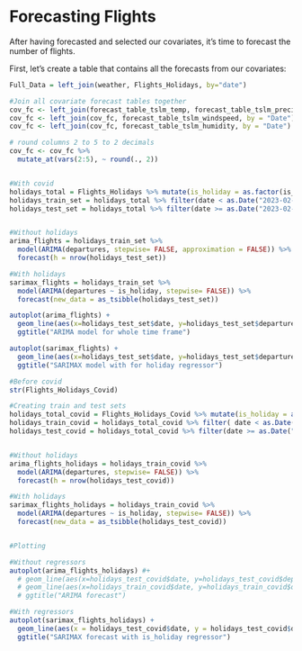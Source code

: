 
# Forecasting Flights

After having forecasted and selected our covariates, it's time to forecast the number of flights. 

First, let's create a table that contains all the forecasts from our covariates: 

```r
Full_Data = left_join(weather, Flights_Holidays, by="date")

#Join all covariate forecast tables together
cov_fc <- left_join(forecast_table_tslm_temp, forecast_table_tslm_precip, by = "Date")
cov_fc <- left_join(cov_fc, forecast_table_tslm_windspeed, by = "Date")
cov_fc <- left_join(cov_fc, forecast_table_tslm_humidity, by = "Date")

# round columns 2 to 5 to 2 decimals
cov_fc <- cov_fc %>%
  mutate_at(vars(2:5), ~ round(., 2))

```

```r




```





```r
#With covid
holidays_total = Flights_Holidays %>% mutate(is_holiday = as.factor(is_holiday)) %>% as_tsibble()
holidays_train_set = holidays_total %>% filter(date < as.Date("2023-02-28"))
holidays_test_set = holidays_total %>% filter(date >= as.Date("2023-02-28"))


#Without holidays
arima_flights = holidays_train_set %>% 
  model(ARIMA(departures, stepwise= FALSE, approximation = FALSE)) %>% 
  forecast(h = nrow(holidays_test_set))

#With holidays
sarimax_flights = holidays_train_set %>% 
  model(ARIMA(departures ~ is_holiday, stepwise= FALSE)) %>% 
  forecast(new_data = as_tsibble(holidays_test_set))

autoplot(arima_flights) +
  geom_line(aes(x=holidays_test_set$date, y=holidays_test_set$departures)) +
  ggtitle("ARIMA model for whole time frame")

autoplot(sarimax_flights) +
  geom_line(aes(x=holidays_test_set$date, y=holidays_test_set$departures)) +
  ggtitle("SARIMAX model with for holiday regressor")

```



```r
#Before covid
str(Flights_Holidays_Covid)

#Creating train and test sets
holidays_total_covid = Flights_Holidays_Covid %>% mutate(is_holiday = as.factor(is_holiday)) %>% as_tsibble()
holidays_train_covid = holidays_total_covid %>% filter( date < as.Date("2019-08-01"))
holidays_test_covid = holidays_total_covid %>% filter(date >= as.Date("2019-08-01"))


#Without holidays
arima_flights_holidays = holidays_train_covid %>% 
  model(ARIMA(departures, stepwise= FALSE)) %>% 
  forecast(h = nrow(holidays_test_covid))

#With holidays
sarimax_flights_holidays = holidays_train_covid %>% 
  model(ARIMA(departures ~ is_holiday, stepwise= FALSE)) %>% 
  forecast(new_data = as_tsibble(holidays_test_covid))


#Plotting

#Without regressors
autoplot(arima_flights_holidays) #+
  # geom_line(aes(x=holidays_test_covid$date, y=holidays_test_covid$departures)) + 
  # geom_line(aes(x=holidays_train_covid$date, y=holidays_train_covid$departures))+
  # ggtitle("ARIMA forecast")

#With regressors
autoplot(sarimax_flights_holidays) + 
  geom_line(aes(x = holidays_test_covid$date, y = holidays_test_covid$departures)) +
  ggtitle("SARIMAX forecast with is_holiday regressor") 


```
